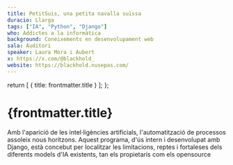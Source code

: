 ```yaml
---
title: PetitSuis, una petita navalla suïssa
duracio: Llarga
tags: ["IA", "Python", "Django"]
who: Addictes a la informàtica
background: Coneixements en desenvolupament web
sala: Auditori
speaker: Laura Mora i Aubert
x: https://x.com/@blackhold_
website: https://blackhold.nusepas.com/
---
```



  return [
    { title: frontmatter.title }
  ];
};

<Tags tags={frontmatter.tags} sala={frontmatter.sala} />

# {frontmatter.title}

Amb l'aparició de les intel·ligències artificials, l'automatització de processos assoleix nous horitzons. Aquest programa, d'ús intern i desenvolupat amb Django, està concebut per localitzar les limitacions, reptes i fortaleses dels diferents models d'IA existents, tan els propietaris com els opensource

<Speaker name={frontmatter.speaker} x={frontmatter.x} />